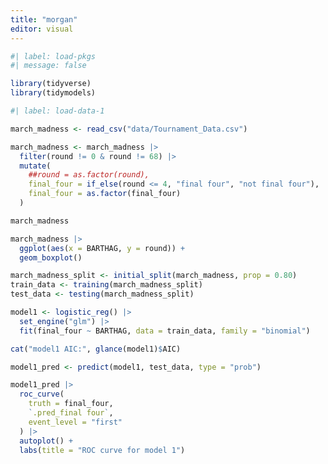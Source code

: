 ```yaml
---
title: "morgan"
editor: visual
---
```



```r

#| label: load-pkgs
#| message: false

library(tidyverse)
library(tidymodels)
```

```r
#| label: load-data-1

march_madness <- read_csv("data/Tournament_Data.csv")

march_madness <- march_madness |>
  filter(round != 0 & round != 68) |>
  mutate(
    ##round = as.factor(round),
    final_four = if_else(round <= 4, "final four", "not final four"),
    final_four = as.factor(final_four)
  )

march_madness

```

```r
march_madness |> 
  ggplot(aes(x = BARTHAG, y = round)) +
  geom_boxplot()


```

```r
march_madness_split <- initial_split(march_madness, prop = 0.80) 
train_data <- training(march_madness_split)
test_data <- testing(march_madness_split) 

model1 <- logistic_reg() |>
  set_engine("glm") |>
  fit(final_four ~ BARTHAG, data = train_data, family = "binomial")

cat("model1 AIC:", glance(model1)$AIC)
```


```r
model1_pred <- predict(model1, test_data, type = "prob")

model1_pred |>
  roc_curve(
    truth = final_four,
    `.pred_final four`,
    event_level = "first"
  ) |>
  autoplot() +
  labs(title = "ROC curve for model 1")
```


